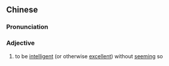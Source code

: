 {{also|内秀}}
==Chinese==
{{zh-forms|s=内秀}}

===Pronunciation===
{{zh-pron
|m=nèixiù
|cat=a
}}

===Adjective===
{{zh-adj}}

# to be [[intelligent]] (or otherwise [[excellent]]) without [[seeming]] so